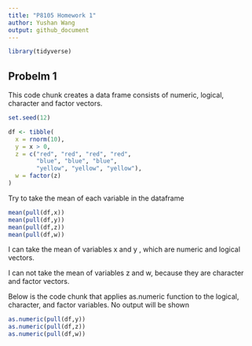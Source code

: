 ```yaml
---
title: "P8105 Homework 1"
author: Yushan Wang
output: github_document
---
```


```r
library(tidyverse)
```

## Probelm 1

This code chunk creates a data frame consists of numeric, logical, character and factor vectors.

```r
set.seed(12)

df <- tibble(
  x = rnorm(10),
  y = x > 0,
  z = c("red", "red", "red", "red", 
        "blue", "blue", "blue", 
        "yellow", "yellow", "yellow"),
  w = factor(z)
)
```

Try to take the mean of each variable in the dataframe

```r
mean(pull(df,x))
mean(pull(df,y))
mean(pull(df,z))
mean(pull(df,w))
```

I can take the mean of variables x and y , which are numeric and logical vectors.

I can not take the mean of variables z and w, because they are character and factor vectors.


Below is the code chunk that applies as.numeric function to the logical, character, and factor variables. No output will be shown

```r
as.numeric(pull(df,y))
as.numeric(pull(df,z))
as.numeric(pull(df,w))
```


